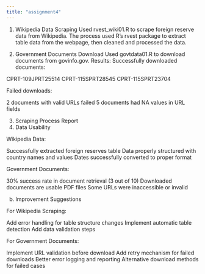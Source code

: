 ```yaml
---
title: "assignment4"
---
```

1.  Wikipedia Data Scraping Used rvest_wiki01.R to scrape foreign reserve data from Wikipedia. The process used R's rvest package to extract table data from the webpage, then cleaned and processed the data.

2.  Government Documents Download Used govtdata01.R to download documents from govinfo.gov. Results: Successfully downloaded documents:

CPRT-109JPRT25514 CPRT-115SPRT28545 CPRT-115SPRT23704

Failed downloads:

2 documents with valid URLs failed 5 documents had NA values in URL fields

3.  Scraping Process Report
4.  Data Usability

Wikipedia Data:

Successfully extracted foreign reserves table Data properly structured with country names and values Dates successfully converted to proper format

Government Documents:

30% success rate in document retrieval (3 out of 10) Downloaded documents are usable PDF files Some URLs were inaccessible or invalid

b.  Improvement Suggestions

For Wikipedia Scraping:

Add error handling for table structure changes Implement automatic table detection Add data validation steps

For Government Documents:

Implement URL validation before download Add retry mechanism for failed downloads Better error logging and reporting Alternative download methods for failed cases